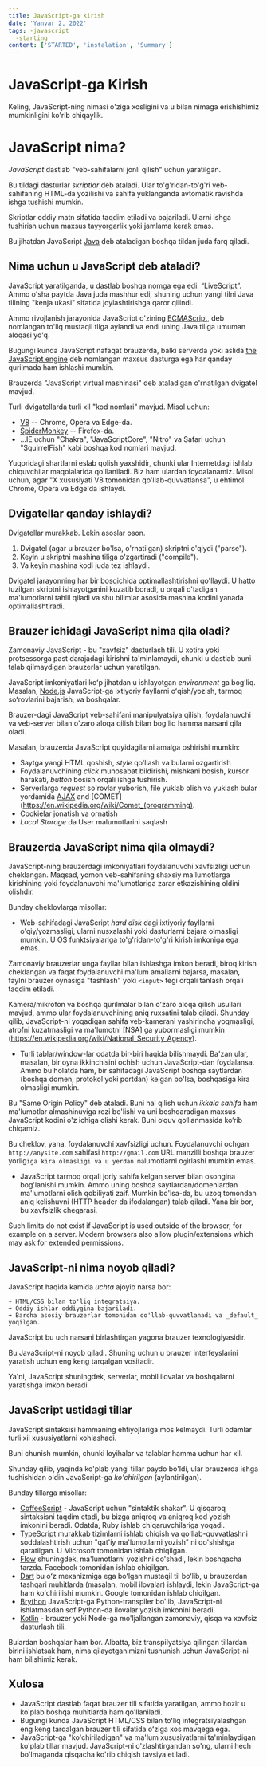 ```yaml
---
title: JavaScript-ga kirish
date: 'Yanvar 2, 2022'
tags: -javascript
  -starting
content: ['STARTED', 'instalation', 'Summary']
---
```


# JavaScript-ga Kirish

Keling, JavaScript-ning nimasi o'ziga xosligini va u bilan nimaga erishishimiz mumkinligini ko'rib chiqaylik.

# JavaScript nima?

_JavaScript_ dastlab "veb-sahifalarni jonli qilish" uchun yaratilgan.

Bu tildagi dasturlar _skriptlar_ deb ataladi. Ular to'g'ridan-to'g'ri veb-sahifaning HTML-da yozilishi va sahifa yuklanganda avtomatik ravishda ishga tushishi mumkin.

Skriptlar oddiy matn sifatida taqdim etiladi va bajariladi. Ularni ishga tushirish uchun maxsus tayyorgarlik yoki jamlama kerak emas.

Bu jihatdan JavaScript [Java](<https://en.wikipedia.org/wiki/Java_(programming_language)>) deb ataladigan boshqa tildan juda farq qiladi.

## Nima uchun u JavaScript deb ataladi?

JavaScript yaratilganda, u dastlab boshqa nomga ega edi: “LiveScript”. Ammo o'sha paytda Java juda mashhur edi, shuning uchun yangi tilni Java tilining "kenja ukasi" sifatida joylashtirishga qaror qilindi.

Ammo rivojlanish jarayonida JavaScript o'zining [ECMAScript](http://en.wikipedia.org/wiki/ECMAScript), deb nomlangan to'liq mustaqil tilga aylandi va endi uning Java tiliga umuman aloqasi yo'q.

Bugungi kunda JavaScript nafaqat brauzerda, balki serverda yoki aslida [the JavaScript engine](https://en.wikipedia.org/wiki/JavaScript_engine) deb nomlangan maxsus dasturga ega har qanday qurilmada ham ishlashi mumkin.

Brauzerda "JavaScript virtual mashinasi" deb ataladigan o'rnatilgan dvigatel mavjud.

Turli dvigatellarda turli xil "kod nomlari" mavjud. Misol uchun:

- [V8](<https://en.wikipedia.org/wiki/V8_(JavaScript_engine)>) -- Chrome, Opera va Edge-da.
- [SpiderMonkey](https://en.wikipedia.org/wiki/SpiderMonkey) -- Firefox-da.
- ...IE uchun "Chakra", "JavaScriptCore", "Nitro" va Safari uchun "SquirrelFish" kabi boshqa kod nomlari mavjud.

Yuqoridagi shartlarni eslab qolish yaxshidir, chunki ular Internetdagi ishlab chiquvchilar maqolalarida qo'llaniladi. Biz ham ulardan foydalanamiz. Misol uchun, agar "X xususiyati V8 tomonidan qo'llab-quvvatlansa", u ehtimol Chrome, Opera va Edge'da ishlaydi.

## Dvigatellar qanday ishlaydi?

Dvigatellar murakkab. Lekin asoslar oson.

1. Dvigatel (agar u brauzer bo'lsa, o'rnatilgan) skriptni o'qiydi ("parse").
2. Keyin u skriptni mashina tiliga o'zgartiradi ("compile").
3. Va keyin mashina kodi juda tez ishlaydi.

Dvigatel jarayonning har bir bosqichida optimallashtirishni qo'llaydi. U hatto tuzilgan skriptni ishlayotganini kuzatib boradi, u orqali o'tadigan ma'lumotlarni tahlil qiladi va shu bilimlar asosida mashina kodini yanada optimallashtiradi.

## Brauzer ichidagi JavaScript nima qila oladi?

Zamonaviy JavaScript - bu "xavfsiz" dasturlash tili. U xotira yoki protsessorga past darajadagi kirishni ta'minlamaydi, chunki u dastlab buni talab qilmaydigan brauzerlar uchun yaratilgan.

JavaScript imkoniyatlari koʻp jihatdan u ishlayotgan _environment_ ga bogʻliq. Masalan, [Node.js](https://wikipedia.org/wiki/Node.js) JavaScript-ga ixtiyoriy fayllarni oʻqish/yozish, tarmoq soʻrovlarini bajarish, va boshqalar.

Brauzer-dagi JavaScript veb-sahifani manipulyatsiya qilish, foydalanuvchi va veb-server bilan o'zaro aloqa qilish bilan bog'liq hamma narsani qila oladi.

Masalan, brauzerda JavaScript quyidagilarni amalga oshirishi mumkin:

- Saytga yangi HTML qoshish, _style_ qo'llash va bularni ozgartirish
- Foydalanuvchining _click_ munosabat bildirishi, mishkani bosish, kursor harakati, _button_ bosish orqali ishga tushirish.
- Serverlarga _request_ so'rovlar yuborish, file yuklab olish va yuklash bular yordamida [AJAX](<https://en.wikipedia.org/wiki/Ajax_(programming)>) and [COMET](https://en.wikipedia.org/wiki/Comet_(programming).
- Cookielar jonatish va ornatish
- _Local Storage_ da User malumotlarini saqlash

## Brauzerda JavaScript nima qila olmaydi?

JavaScript-ning brauzerdagi imkoniyatlari foydalanuvchi xavfsizligi uchun cheklangan. Maqsad, yomon veb-sahifaning shaxsiy ma'lumotlarga kirishining yoki foydalanuvchi ma'lumotlariga zarar etkazishining oldini olishdir.

Bunday cheklovlarga misollar:

- Web-sahifadagi JavaScript _hard disk_ dagi ixtiyoriy fayllarni o'qiy/yozmasligi, ularni nusxalashi yoki dasturlarni bajara olmasligi mumkin. U OS funktsiyalariga to'g'ridan-to'g'ri kirish imkoniga ega emas.

Zamonaviy brauzerlar unga fayllar bilan ishlashga imkon beradi, biroq kirish cheklangan va faqat foydalanuvchi ma'lum amallarni bajarsa, masalan, faylni brauzer oynasiga "tashlash" yoki `<input>` tegi orqali tanlash orqali taqdim etiladi.

Kamera/mikrofon va boshqa qurilmalar bilan o'zaro aloqa qilish usullari mavjud, ammo ular foydalanuvchining aniq ruxsatini talab qiladi. Shunday qilib, JavaScript-ni yoqadigan sahifa veb-kamerani yashirincha yoqmasligi, atrofni kuzatmasligi va ma'lumotni [NSA] ga yubormasligi mumkin (https://en.wikipedia.org/wiki/National_Security_Agency).

- Turli tablar/window-lar odatda bir-biri haqida bilishmaydi. Ba'zan ular, masalan, bir oyna ikkinchisini ochish uchun JavaScript-dan foydalansa. Ammo bu holatda ham, bir sahifadagi JavaScript boshqa saytlardan (boshqa domen, protokol yoki portdan) kelgan bo'lsa, boshqasiga kira olmasligi mumkin.

Bu "Same Origin Policy" deb ataladi. Buni hal qilish uchun _ikkala sahifa_ ham ma'lumotlar almashinuviga rozi bo'lishi va uni boshqaradigan maxsus JavaScript kodini o'z ichiga olishi kerak. Buni o‘quv qo‘llanmasida ko‘rib chiqamiz.

Bu cheklov, yana, foydalanuvchi xavfsizligi uchun. Foydalanuvchi ochgan `http://anysite.com` sahifasi `http://gmail.com` URL manzilli boshqa brauzer yorlig`iga kira olmasligi va u yerdan ma`lumotlarni o`g`irlashi mumkin emas.

- JavaScript tarmoq orqali joriy sahifa kelgan server bilan osongina bog'lanishi mumkin. Ammo uning boshqa saytlardan/domenlardan ma'lumotlarni olish qobiliyati zaif. Mumkin bo'lsa-da, bu uzoq tomondan aniq kelishuvni (HTTP header da ifodalangan) talab qiladi. Yana bir bor, bu xavfsizlik chegarasi.

Such limits do not exist if JavaScript is used outside of the browser, for example on a server. Modern browsers also allow plugin/extensions which may ask for extended permissions.

## JavaScript-ni nima noyob qiladi?

JavaScript haqida kamida _uchta_ ajoyib narsa bor:

```solishtiring
+ HTML/CSS bilan to'liq integratsiya.
+ Oddiy ishlar oddiygina bajariladi.
+ Barcha asosiy brauzerlar tomonidan qo'llab-quvvatlanadi va _default_ yoqilgan.
```

JavaScript bu uch narsani birlashtirgan yagona brauzer texnologiyasidir.

Bu JavaScript-ni noyob qiladi. Shuning uchun u brauzer interfeyslarini yaratish uchun eng keng tarqalgan vositadir.

Ya'ni, JavaScript shuningdek, serverlar, mobil ilovalar va boshqalarni yaratishga imkon beradi.

## JavaScript ustidagi tillar

JavaScript sintaksisi hammaning ehtiyojlariga mos kelmaydi. Turli odamlar turli xil xususiyatlarni xohlashadi.

Buni chunish mumkin, chunki loyihalar va talablar hamma uchun har xil.

Shunday qilib, yaqinda ko'plab yangi tillar paydo bo'ldi, ular brauzerda ishga tushishidan oldin JavaScript-ga _ko'chirilgan_ (aylantirilgan).

Bunday tillarga misollar:

- [CoffeeScript](http://coffeescript.org/) - JavaScript uchun "sintaktik shakar". U qisqaroq sintaksisni taqdim etadi, bu bizga aniqroq va aniqroq kod yozish imkonini beradi. Odatda, Ruby ishlab chiqaruvchilariga yoqadi.
- [TypeScript](http://www.typescriptlang.org/) murakkab tizimlarni ishlab chiqish va qo'llab-quvvatlashni soddalashtirish uchun "qat'iy ma'lumotlarni yozish" ni qo'shishga qaratilgan. U Microsoft tomonidan ishlab chiqilgan.
- [Flow](http://flow.org/) shuningdek, ma'lumotlarni yozishni qo'shadi, lekin boshqacha tarzda. Facebook tomonidan ishlab chiqilgan.
- [Dart](https://www.dartlang.org/) bu oʻz mexanizmiga ega boʻlgan mustaqil til boʻlib, u brauzerdan tashqari muhitlarda (masalan, mobil ilovalar) ishlaydi, lekin JavaScript-ga ham koʻchirilishi mumkin. Google tomonidan ishlab chiqilgan.
- [Brython](https://brython.info/) JavaScript-ga Python-transpiler bo'lib, JavaScript-ni ishlatmasdan sof Python-da ilovalar yozish imkonini beradi.
- [Kotlin](https://kotlinlang.org/docs/reference/js-overview.html) - brauzer yoki Node-ga mo'ljallangan zamonaviy, qisqa va xavfsiz dasturlash tili.

Bulardan boshqalar ham bor. Albatta, biz transpilyatsiya qilingan tillardan birini ishlatsak ham, nima qilayotganimizni tushunish uchun JavaScript-ni ham bilishimiz kerak.

## Xulosa

- JavaScript dastlab faqat brauzer tili sifatida yaratilgan, ammo hozir u ko'plab boshqa muhitlarda ham qo'llaniladi.
- Bugungi kunda JavaScript HTML/CSS bilan toʻliq integratsiyalashgan eng keng tarqalgan brauzer tili sifatida oʻziga xos mavqega ega.
- JavaScript-ga "ko'chiriladigan" va ma'lum xususiyatlarni ta'minlaydigan ko'plab tillar mavjud. JavaScript-ni o'zlashtirgandan so'ng, ularni hech bo'lmaganda qisqacha ko'rib chiqish tavsiya etiladi.
